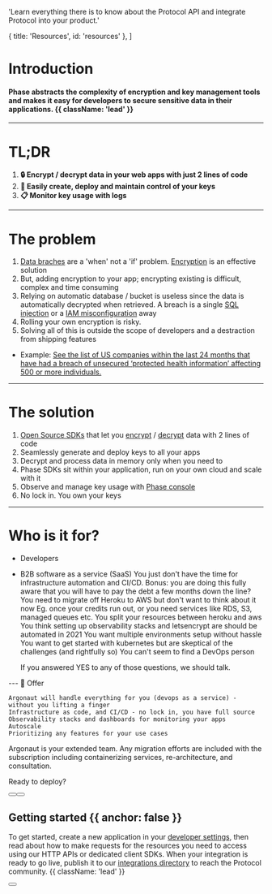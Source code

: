 
  'Learn everything there is to know about the Protocol API and integrate Protocol into your product.'

  { title: 'Resources', id: 'resources' },
]

<HeroPattern />

# Introduction
#### Phase abstracts the complexity of encryption and key management tools and makes it easy for developers to secure sensitive data in their applications. {{ className: 'lead' }}

---
# TL;DR
1. **🔒 Encrypt / decrypt data in your web apps with just 2 lines of code**
2. **🔑 Easily create, deploy and maintain control of your keys**
3. **📋 Monitor key usage with logs**
---
# The problem
1. [Data braches](https://ocrportal.hhs.gov/ocr/breach/breach_report.jsf) are a 'when' not a 'if' problem. [Encryption](https://owasp.org/Top10/A02_2021-Cryptographic_Failures) is an effective solution
2. But, adding encryption to your app; encrypting existing is difficult, complex and time consuming
3. Relying on automatic database / bucket is useless since the data is automatically decrypted when retrieved. A breach is a single [SQL injection](https://owasp.org/Top10/A02_2021-Cryptographic_Failures/#example-attack-scenarios) or a [IAM misconfiguration](https://github.com/nagwww/s3-leaks) away
4. Rolling your own encryption is risky. 
4. Solving all of this is outside the scope of developers and a destraction from shipping features
- Example: [See the list of US companies within the last 24 months that have had a breach of unsecured ‘protected health information’ affecting 500 or more individuals.](https://ocrportal.hhs.gov/ocr/breach/breach_report.jsf)

---
# The solution
1. [Open Source SDKs](/sdks) that let you [encrypt](/encrypt) / [decrypt](/decrypt) data with 2 lines of code
2. Seamlessly generate and deploy keys to all your apps
3. Decrypt and process data in memory only when you need to 
4. Phase SDKs sit within your application, run on your own cloud and scale with it
5. Observe and manage key usage with [Phase console](/quickstart)
6. No lock in. You own your keys

---
# Who is it for?
- Developers
- B2B software as a service (SaaS)
    You just don't have the time for infrastructure automation and CI/CD.
        Bonus: you are doing this fully aware that you will have to pay the debt a few months down the line?
    You need to migrate off Heroku to AWS but don't want to think about it now
        Eg. once your credits run out, or you need services like RDS, S3, managed queues etc.
        You split your resources between heroku and aws
    You think setting up observability stacks and letsencrypt are should be automated in 2021
    You want multiple environments setup without hassle
    You want to get started with kubernetes but are skeptical of the challenges (and rightfully so)
    You can't seem to find a DevOps person

    If you answered YES to any of those questions, we should talk.

--- 🤝 Offer

    Argonaut will handle everything for you (devops as a service) - without you lifting a finger
    Infrastructure as code, and CI/CD - no lock in, you have full source
    Observability stacks and dashboards for monitoring your apps
    Autoscale
    Prioritizing any features for your use cases

Argonaut is your extended team. Any migration efforts are included with the subscription including containerizing services, re-architecture, and consultation.

Ready to deploy?


<div className="not-prose mb-16 mt-6 flex gap-3">
  <Button href="/quickstart" arrow="right" children="Quickstart" />
  <Button href="/sdks" variant="outline" children="Explore SDKs" />
</div>

## Getting started {{ anchor: false }}

To get started, create a new application in your [developer settings](#), then read about how to make requests for the resources you need to access using our HTTP APIs or dedicated client SDKs. When your integration is ready to go live, publish it to our [integrations directory](#) to reach the Protocol community. {{ className: 'lead' }}

<div className="not-prose">
  <Button
    href="/sdks"
    variant="text"
    arrow="right"
    children="🚀 Get Started Now!"
  />
</div>


<Resources />
